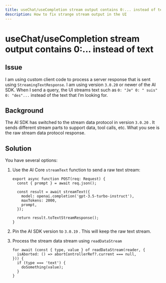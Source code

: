 ```yaml
---
title: useChat/useCompletion stream output contains 0:... instead of text
description: How to fix strange stream output in the UI
---
```


# useChat/useCompletion stream output contains 0:... instead of text

## Issue

I am using custom client code to process a server response that is sent using `StreamingTextResponse`. I am using version `3.0.20` or newer of the AI SDK. When I send a query, the UI streams text such as `0: "Je" 0: " suis" 0: "des"...` instead of the text that I’m looking for.

## Background

The AI SDK has switched to the stream data protocol in version `3.0.20` . It sends different stream parts to support data, tool calls, etc. What you see is the raw stream data protocol response.

## Solution

You have several options:

1. Use the AI Core `streamText` function to send a raw text stream:

   ```tsx
   export async function POST(req: Request) {
     const { prompt } = await req.json();

     const result = await streamText({
       model: openai.completion('gpt-3.5-turbo-instruct'),
       maxTokens: 2000,
       prompt,
     });

     return result.toTextStreamResponse();
   }
   ```

2. Pin the AI SDK version to `3.0.19` . This will keep the raw text stream.
3. Process the stream data stream using `readDataStream`

   ```tsx
   for await (const { type, value } of readDataStream(reader, {
     isAborted: () => abortControllerRef?.current === null,
   })) {
     if (type === 'text') {
       doSomething(value);
     }
   }
   ```
